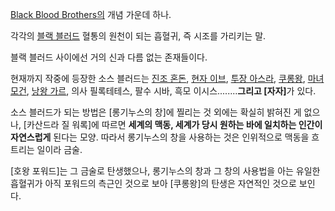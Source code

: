 [[Black Blood Brothers]]의 개념 가운데 하나.

각각의 [[블랙 블러드]] 혈통의 원천이 되는 흡혈귀, 즉 시조를 가리키는 말.

블랙 블러드 사이에선 거의 신과 다름 없는 존재들이다.



현재까지 작중에 등장한 소스 블러드는 [[진조 혼돈]], [[현자 이브]], [[투장 아스라]], [[쿠롱왕]], [[마녀 모건]], [[낭왕 가르]], 의사 필록테테스, 팔수 시바, 흑모 이시스........'''그리고 [자자]'''가 있다.


소스 블러드가 되는 방법은 [롱기누스의 창]에 찔리는 것 외에는 확실히 밝혀진 게 없으나, [카산드라 질 워록]에 따르면 '''세계의 맥동, 세계가 당시 원하는 바에 일치하는 인간이 자연스럽게''' 된다는 모양. 따라서 롱기누스의 창을 사용하는 것은 인위적으로 맥동을 흐트리는 일이라 금술.

[호왕 포워드]는 그 금술로 탄생했으나, 롱기누스의 창과 그 창의 사용법을 아는 유일한 흡혈귀가 아직 포워드의 측근인 것으로 보아 [쿠롱왕]의 탄생은 자연적인 것으로 보인다.
